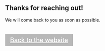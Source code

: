 <style>
.button {
    color: #fff;
    text-align: center;
    background-color: #B8B8B8;
    align-self: center;
    padding: 0.5rem 1rem;
    font-size: 1.25rem;
    font-weight: 500;
    transition: all .4s;
}
</style>

<div class="padding-section-large">
<div id="w-node-_1d7fac2d-a88d-9da3-7c4d-5855d0dff4bf-6ffb4296">
<div class="text-align-center">
<div class="margin-bottom margin-xxsmall">
<h2 class="heading-style-h1">Thanks for reaching out!</h2>
</div>
<p>We will come back to you as soon as possible.</p></br>
</div>
<div class="margin-top margin-xsmall">
<a class="button w-button" href="https://replicards.netlify.app/">Back to the website</a>
</div>
</div>
</div>